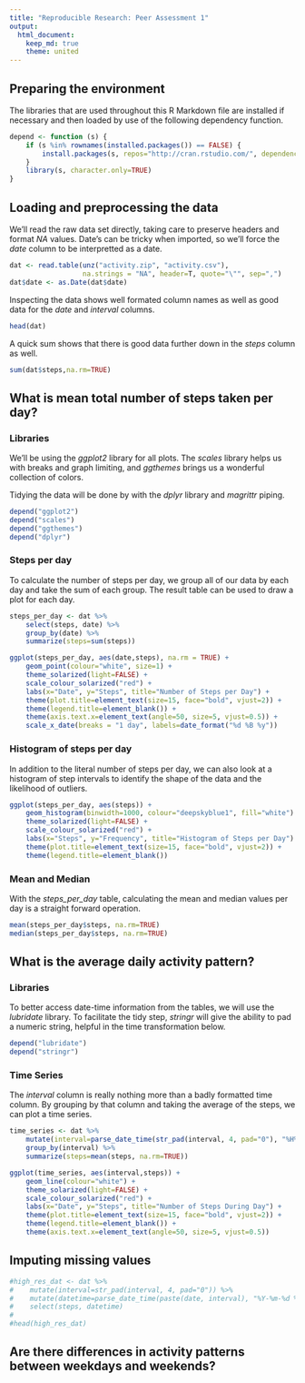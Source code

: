 ```yaml
---
title: "Reproducible Research: Peer Assessment 1"
output:
  html_document:
    keep_md: true
    theme: united
---
```


## Preparing the environment

The libraries that are used throughout this R Markdown file are installed if
necessary and then loaded by use of the following dependency function.

```r
depend <- function (s) {
	if (s %in% rownames(installed.packages()) == FALSE) {
		install.packages(s, repos="http://cran.rstudio.com/", dependencies=TRUE)
	}
	library(s, character.only=TRUE)
}
```

## Loading and preprocessing the data

We'll read the raw data set directly, taking care to preserve headers and
format *NA* values. Date's can be tricky when imported, so we'll force the
*date* column to be interpretted as a date.

```r
dat <- read.table(unz("activity.zip", "activity.csv"),
                  na.strings = "NA", header=T, quote="\"", sep=",")
dat$date <- as.Date(dat$date)
```

Inspecting the data shows well formated column names as well as good data for
the *date* and *interval* columns.

```r
head(dat)
```

A quick sum shows that there is good data further down in the *steps* column as
well.

```r
sum(dat$steps,na.rm=TRUE)
```

## What is mean total number of steps taken per day?

### Libraries

We'll be using the *ggplot2* library for all plots. The *scales* library helps
us with breaks and graph limiting, and *ggthemes* brings us a wonderful
collection of colors.

Tidying the data will be done by with the *dplyr* library and *magrittr* piping.

```r
depend("ggplot2")
depend("scales")
depend("ggthemes")
depend("dplyr")
```

### Steps per day

To calculate the number of steps per day, we group all of our data by each day
and take the sum of each group. The result table can be used to draw a plot for
each day.

```r
steps_per_day <- dat %>%
    select(steps, date) %>%
    group_by(date) %>%
    summarize(steps=sum(steps))
```

```r
ggplot(steps_per_day, aes(date,steps), na.rm = TRUE) +
    geom_point(colour="white", size=1) +
    theme_solarized(light=FALSE) +
    scale_colour_solarized("red") +
    labs(x="Date", y="Steps", title="Number of Steps per Day") +
    theme(plot.title=element_text(size=15, face="bold", vjust=2)) +
    theme(legend.title=element_blank()) +
    theme(axis.text.x=element_text(angle=50, size=5, vjust=0.5)) +
    scale_x_date(breaks = "1 day", labels=date_format("%d %B %y"))
```

### Histogram of steps per day

In addition to the literal number of steps per day, we can also look at a
histogram of step intervals to identify the shape of the data and the
likelihood of outliers.

```r
ggplot(steps_per_day, aes(steps)) +
    geom_histogram(binwidth=1000, colour="deepskyblue1", fill="white") +
    theme_solarized(light=FALSE) +
    scale_colour_solarized("red") +
    labs(x="Steps", y="Frequency", title="Histogram of Steps per Day") +
    theme(plot.title=element_text(size=15, face="bold", vjust=2)) +
    theme(legend.title=element_blank())
```

### Mean and Median

With the *steps_per_day* table, calculating the mean and median values per day
is a straight forward operation.

```r
mean(steps_per_day$steps, na.rm=TRUE)
median(steps_per_day$steps, na.rm=TRUE)
```

## What is the average daily activity pattern?

### Libraries

To better access date-time information from the tables, we will use the
*lubridate* library. To facilitate the tidy step, *stringr* will give the
ability to pad a numeric string, helpful in the time transformation below.

```r
depend("lubridate")
depend("stringr")
```

### Time Series

The *interval* column is really nothing more than a badly formatted time
column. By grouping by that column and taking the average of the steps, we can
plot a time series.

```r
time_series <- dat %>%
    mutate(interval=parse_date_time(str_pad(interval, 4, pad="0"), "%H%M")) %>%
    group_by(interval) %>%
    summarize(steps=mean(steps, na.rm=TRUE))
```
```r
ggplot(time_series, aes(interval,steps)) +
    geom_line(colour="white") +
    theme_solarized(light=FALSE) +
    scale_colour_solarized("red") +
    labs(x="Date", y="Steps", title="Number of Steps During Day") +
    theme(plot.title=element_text(size=15, face="bold", vjust=2)) +
    theme(legend.title=element_blank()) +
    theme(axis.text.x=element_text(angle=50, size=5, vjust=0.5))
```

## Imputing missing values

```r
#high_res_dat <- dat %>%
#    mutate(interval=str_pad(interval, 4, pad="0")) %>%
#    mutate(datetime=parse_date_time(paste(date, interval), "%Y-%m-%d %H%M")) %>%
#    select(steps, datetime)
#
#head(high_res_dat)
```



## Are there differences in activity patterns between weekdays and weekends?

